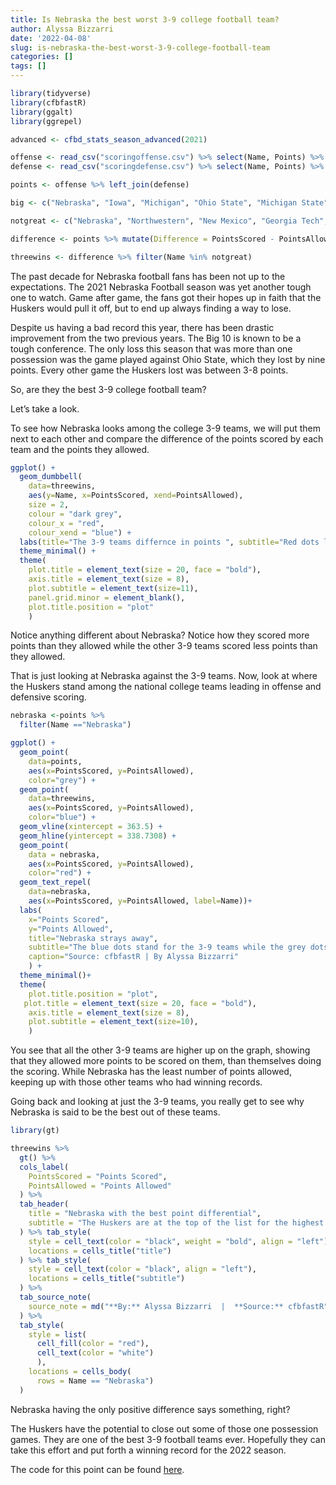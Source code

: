 ```yaml
---
title: Is Nebraska the best worst 3-9 college football team?
author: Alyssa Bizzarri
date: '2022-04-08'
slug: is-nebraska-the-best-worst-3-9-college-football-team
categories: []
tags: []
---
```

```r
library(tidyverse)
library(cfbfastR)
library(ggalt)
library(ggrepel)
```
```r
advanced <- cfbd_stats_season_advanced(2021)
```

```r
offense <- read_csv("scoringoffense.csv") %>% select(Name, Points) %>% rename(PointsScored = Points)
defense <- read_csv("scoringdefense.csv") %>% select(Name, Points) %>% rename(PointsAllowed = Points)
```

```r
points <- offense %>% left_join(defense)
```


```r
big <- c("Nebraska", "Iowa", "Michigan", "Ohio State", "Michigan State", "Wisconsin", "Illinois", "Maryland", "Rutgers", "Penn State", "Northwestern", "Minnesota", "Purdue", "Indiana")
```
```r
notgreat <- c("Nebraska", "Northwestern", "New Mexico", "Georgia Tech", "Temple", "Southern Mississippi", "Colorado State", "Stanford", "Georgia Southern", "Louisiana Tech", "Ohio", "Duke")
```
```r
difference <- points %>% mutate(Difference = PointsScored - PointsAllowed) %>% arrange(desc(Difference))
```
```r
threewins <- difference %>% filter(Name %in% notgreat)
```
The past decade for Nebraska football fans has been not up to the expectations. The 2021 Nebraska Football season was yet another tough one to watch. Game after game, the fans got their hopes up in faith that the Huskers would pull it off, but to end up always finding a way to lose.

Despite us having a bad record this year, there has been drastic improvement from the two previous years. The Big 10 is known to be a tough conference. The only loss this season that was more than one possession was the game played against Ohio State, which they lost by nine points. Every other game the Huskers lost was between 3-8 points. 

So, are they the best 3-9 college football team?

Let’s take a look.

To see how Nebraska looks among the college 3-9 teams, we will put them next to each other and compare the difference of the points scored by each team and the points they allowed. 

```r
ggplot() + 
  geom_dumbbell(
    data=threewins, 
    aes(y=Name, x=PointsScored, xend=PointsAllowed),
    size = 2,
    colour = "dark grey",
    colour_x = "red",
    colour_xend = "blue") +
  labs(title="The 3-9 teams differnce in points ", subtitle="Red dots looking at points scored and blue dots looking at points allowed.", x="Points", y="Teams", caption = "Source: cfbfastR | By Alyssa Bizzarri")   +
  theme_minimal() +
  theme(
    plot.title = element_text(size = 20, face = "bold"),
    axis.title = element_text(size = 8), 
    plot.subtitle = element_text(size=11), 
    panel.grid.minor = element_blank(),
    plot.title.position = "plot"
    ) 
```
Notice anything different about Nebraska? Notice how they scored more points than they allowed while the other 3-9 teams scored less points than they allowed. 

That is just looking at Nebraska against the 3-9 teams. Now, look at where the Huskers stand among the national college teams leading in offense and defensive scoring. 

```r
nebraska <-points %>% 
  filter(Name =="Nebraska")
```

```r
ggplot() + 
  geom_point(
    data=points, 
    aes(x=PointsScored, y=PointsAllowed), 
    color="grey") + 
  geom_point(
    data=threewins, 
    aes(x=PointsScored, y=PointsAllowed), 
    color="blue") + 
  geom_vline(xintercept = 363.5) + 
  geom_hline(yintercept = 338.7308) +
  geom_point(
    data = nebraska,
    aes(x=PointsScored, y=PointsAllowed), 
    color="red") + 
  geom_text_repel(
    data=nebraska, 
    aes(x=PointsScored, y=PointsAllowed, label=Name))+
  labs(
    x="Points Scored", 
    y="Points Allowed", 
    title="Nebraska strays away", 
    subtitle="The blue dots stand for the 3-9 teams while the grey dots are the national leading colleges in offensive/defensive scoring.", 
    caption="Source: cfbfastR | By Alyssa Bizzarri"
    ) +
  theme_minimal()+ 
  theme(
    plot.title.position = "plot",
   plot.title = element_text(size = 20, face = "bold"),
    axis.title = element_text(size = 8), 
    plot.subtitle = element_text(size=10),
    ) 
```

You see that all the other 3-9 teams are higher up on the graph, showing that they allowed more points to be scored on them, than themselves doing the scoring. While Nebraska has the least number of points allowed, keeping up with those other teams who had winning records. 

 
Going back and looking at just the 3-9 teams, you really get to see why Nebraska is said to be the best out of these teams.

```r
library(gt)
```

```r
threewins %>% 
  gt() %>%
  cols_label(
    PointsScored = "Points Scored",
    PointsAllowed = "Points Allowed"
  ) %>%
  tab_header(
    title = "Nebraska with the best point differential",
    subtitle = "The Huskers are at the top of the list for the highest point differential with the 3-9 teams for the 2021 football season."
  ) %>% tab_style(
    style = cell_text(color = "black", weight = "bold", align = "left"),
    locations = cells_title("title")
  ) %>% tab_style(
    style = cell_text(color = "black", align = "left"),
    locations = cells_title("subtitle")
  ) %>%
  tab_source_note(
    source_note = md("**By:** Alyssa Bizzarri  |  **Source:** cfbfastR")
  ) %>%
  tab_style(
    style = list(
      cell_fill(color = "red"),
      cell_text(color = "white")
      ),
    locations = cells_body(
      rows = Name == "Nebraska")
  )
```

Nebraska having the only positive difference says something, right?

The Huskers have the potential to close out some of those one possession games. They are one of the best 3-9 football teams ever. Hopefully they can take this effort and put forth a winning record for the 2022 season.

The code for this point can be found [here]().





